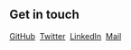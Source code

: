 
## Get in touch

[<i class="fa fa-github"></i> GitHub](https://github.com/jsrealm)&nbsp;
[<i class="fa fa-twitter"></i> Twitter](https://twitter.com/js_realm)&nbsp;
[<i class="fa fa-linkedin-square"></i> LinkedIn](https://www.linkedin.com/in/jsrealm-community-96731b197/)&nbsp;
[<i class="fa fa-google"></i> Mail](mailto:ßjsrealmcommunity@gmail.com)
